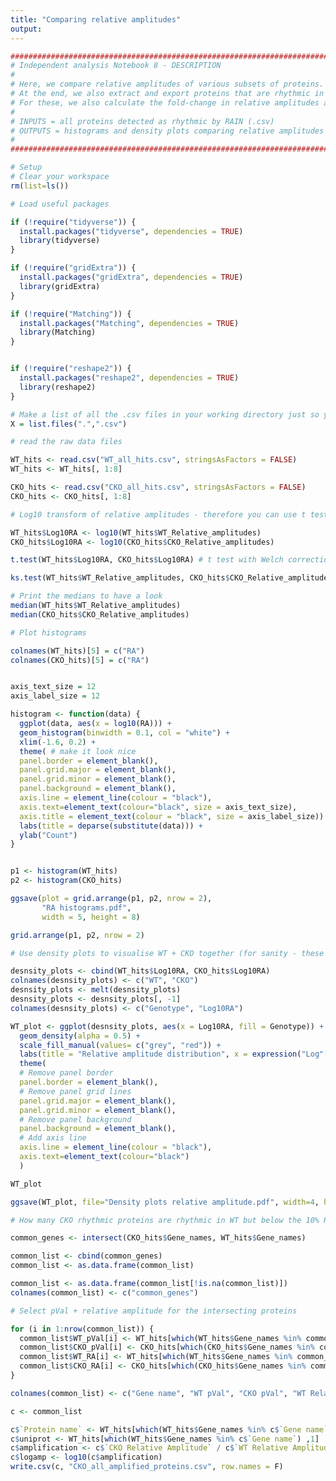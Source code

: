 ---
title: "Comparing relative amplitudes"
output: 
---

```{r}
#######################################################################################################################################
# Independent analysis Notebook 8 - DESCRIPTION
#
# Here, we compare relative amplitudes of various subsets of proteins.
# At the end, we also extract and export proteins that are rhythmic in both genotypes.
# For these, we also calculate the fold-change in relative amplitudes and export this information for plotting elsewhere. 
#
# INPUTS = all proteins detected as rhythmic by RAIN (.csv)
# OUTPUTS = histograms and density plots comparing relative amplitudes (.pdf), list of fold-changes in relative amplitudes between genotypes (.csv).
# 
#######################################################################################################################################
```

```{r}
# Setup
# Clear your workspace
rm(list=ls())

# Load useful packages

if (!require("tidyverse")) {
  install.packages("tidyverse", dependencies = TRUE)
  library(tidyverse)
}

if (!require("gridExtra")) {
  install.packages("gridExtra", dependencies = TRUE)
  library(gridExtra)
}

if (!require("Matching")) {
  install.packages("Matching", dependencies = TRUE)
  library(Matching)
}


if (!require("reshape2")) {
  install.packages("reshape2", dependencies = TRUE)
  library(reshape2)
}

# Make a list of all the .csv files in your working directory just so you can see what's going on
X = list.files(".",".csv")

# read the raw data files

WT_hits <- read.csv("WT_all_hits.csv", stringsAsFactors = FALSE)
WT_hits <- WT_hits[, 1:8]

CKO_hits <- read.csv("CKO_all_hits.csv", stringsAsFactors = FALSE)
CKO_hits <- CKO_hits[, 1:8]

```


```{r}
# Log10 transform of relative amplitudes - therefore you can use t tests on these

WT_hits$Log10RA <- log10(WT_hits$WT_Relative_amplitudes)
CKO_hits$Log10RA <- log10(CKO_hits$CKO_Relative_amplitudes)

t.test(WT_hits$Log10RA, CKO_hits$Log10RA) # t test with Welch correction

ks.test(WT_hits$WT_Relative_amplitudes, CKO_hits$CKO_Relative_amplitudes) # Non-parametric test with raw data to check

# Print the medians to have a look
median(WT_hits$WT_Relative_amplitudes)
median(CKO_hits$CKO_Relative_amplitudes)

```

```{r}
# Plot histograms

colnames(WT_hits)[5] = c("RA")
colnames(CKO_hits)[5] = c("RA")


axis_text_size = 12
axis_label_size = 12

histogram <- function(data) {
  ggplot(data, aes(x = log10(RA))) + 
  geom_histogram(binwidth = 0.1, col = "white") +
  xlim(-1.6, 0.2) +
  theme( # make it look nice
  panel.border = element_blank(),  
  panel.grid.major = element_blank(),
  panel.grid.minor = element_blank(),
  panel.background = element_blank(),
  axis.line = element_line(colour = "black"),
  axis.text=element_text(colour="black", size = axis_text_size),
  axis.title = element_text(colour = "black", size = axis_label_size)) +
  labs(title = deparse(substitute(data))) +
  ylab("Count")
}


p1 <- histogram(WT_hits)
p2 <- histogram(CKO_hits)

ggsave(plot = grid.arrange(p1, p2, nrow = 2),
       "RA histograms.pdf",
       width = 5, height = 8)

grid.arrange(p1, p2, nrow = 2)

```

```{r}
# Use density plots to visualise WT + CKO together (for sanity - these are not good for presentation because the distributions are so close together)

desnsity_plots <- cbind(WT_hits$Log10RA, CKO_hits$Log10RA)
colnames(desnsity_plots) <- c("WT", "CKO")
desnsity_plots <- melt(desnsity_plots)
desnsity_plots <- desnsity_plots[, -1]
colnames(desnsity_plots) <- c("Genotype", "Log10RA")

WT_plot <- ggplot(desnsity_plots, aes(x = Log10RA, fill = Genotype)) + 
  geom_density(alpha = 0.5) + 
  scale_fill_manual(values= c("grey", "red")) +
  labs(title = "Relative amplitude distribution", x = expression("Log"[10]*"(Relative amplitude)"), y = "Probability density") +
  theme(
  # Remove panel border
  panel.border = element_blank(),  
  # Remove panel grid lines
  panel.grid.major = element_blank(),
  panel.grid.minor = element_blank(),
  # Remove panel background
  panel.background = element_blank(),
  # Add axis line
  axis.line = element_line(colour = "black"),
  axis.text=element_text(colour="black")
  )

WT_plot

ggsave(WT_plot, file="Density plots relative amplitude.pdf", width=4, height=3)
```

```{r}
# How many CKO rhythmic proteins are rhythmic in WT but below the 10% RA threshold?

common_genes <- intersect(CKO_hits$Gene_names, WT_hits$Gene_names)

common_list <- cbind(common_genes)
common_list <- as.data.frame(common_list)

common_list <- as.data.frame(common_list[!is.na(common_list)])
colnames(common_list) <- c("common_genes")

# Select pVal + relative amplitude for the intersecting proteins

for (i in 1:nrow(common_list)) {
  common_list$WT_pVal[i] <- WT_hits[which(WT_hits$Gene_names %in% common_list$common_genes[i]), 4]
  common_list$CKO_pVal[i] <- CKO_hits[which(CKO_hits$Gene_names %in% common_list$common_genes[i]), 4]
  common_list$WT_RA[i] <- WT_hits[which(WT_hits$Gene_names %in% common_list$common_genes[i]), 5]
  common_list$CKO_RA[i] <- CKO_hits[which(CKO_hits$Gene_names %in% common_list$common_genes[i]), 5]
}

colnames(common_list) <- c("Gene name", "WT pVal", "CKO pVal", "WT Relative Amplitude", "CKO Relative Amplitude")

c <- common_list

c$`Protein name` <- WT_hits[which(WT_hits$Gene_names %in% c$`Gene name`) ,2]
c$uniprot <- WT_hits[which(WT_hits$Gene_names %in% c$`Gene name`) ,1]
c$amplification <- c$`CKO Relative Amplitude` / c$`WT Relative Amplitude`
c$logamp <- log10(c$amplification)
write.csv(c, "CKO_all_amplified_proteins.csv", row.names = F)
```
